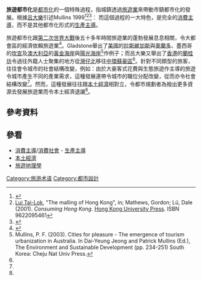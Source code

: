 {{Link style|time=2015-12-12T02:12:50+00:00}}
'''旅遊都市化'''是[[都市化|都市化]]的一個特殊過程，指城鎮透過[[旅遊業|旅遊業]]來帶動市鎮都市化的發展。根據[[呂大樂|呂大樂]]引述Mullins 1999<ref name=inmediahk>{{cite news |url=http://www.inmediahk.net/%E8%B5%B0%EF%BC%8C%E5%88%B0%E5%BB%A3%E6%9D%B1%E9%81%93%E8%B5%B0%E4%B8%80%E5%9B%9E-0 |title=走，到廣東道走一回 |date=2012-01-19 |author=[[熊一豆|熊一豆]] |language=zh-hant |accessdate=2012-01-19 |archive-date=2019-08-18 |archive-url=https://web.archive.org/web/20190818135354/http://www.inmediahk.net/%E8%B5%B0%EF%BC%8C%E5%88%B0%E5%BB%A3%E6%9D%B1%E9%81%93%E8%B5%B0%E4%B8%80%E5%9B%9E-0 |dead-url=no }}</ref><ref name="Lui, Tai-Lok 2001">[[呂大樂|Lui Tai-Lok]], "The malling of Hong Kong", in; Mathews, Gordon; Lü, Dale (2001). ''Consuming Hong Kong''. [[香港大學出版社|Hong Kong University Press]]. ISBN 9622095461</ref><ref>{{cite journal |title=Tourism Urbanization |author=PATRICK MULLINS |date=2009-10-14 |doi=10.1111/j.1468-2427.1991.tb00642.x |url=http://onlinelibrary.wiley.com/doi/10.1111/j.1468-2427.1991.tb00642.x/abstract |access-date=2012-01-19 |archive-date=2017-02-28 |archive-url=https://web.archive.org/web/20170228130327/http://onlinelibrary.wiley.com/doi/10.1111/j.1468-2427.1991.tb00642.x/abstract |dead-url=no }}</ref>：
{{quote|"tourism urbanization" ...... [is] a process of building cities for the purpose of adjusting to the requirements of the tourist industry.}}
{{cquote|旅遊都市化......[是]一個以適應旅遊業為原則的都市建設過程。}}
而這個過程的一大特色，是完全的[[消費主導|消費主導]]，而不是其他都市化形式的[[生產主導|生產主導]]。

旅遊都市化跟[[第二次世界大戰|第二次世界大戰]]後五十多年時間旅遊業的蓬勃發展息息相關，令大都會區的經濟依賴旅遊業<ref name=Gladstone>{{cite journal |url=http://uar.sagepub.com/content/34/1/3.short |doi=10.1177/107808749803400101 |journal=[[:en:Urban_Affairs_Review|Urban Affairs Review]] |volume=34 |issue=1 |pages=3-27 |author=[[:en:David_L._Gladstone|David L. Gladstone]] |title=Tourism Urbanization in the United States |language=en|date=September 1998}}</ref>。Gladstone舉出了[[美國|美國]]的[[拉斯維加斯|拉斯維加斯]]與[[奧蘭多|奧蘭多]]、墨西哥的[[坎宮|坎宮]]及[[澳大利亞|澳大利亞]]的[[黄金海岸_(澳大利亚)|黃金海岸]]與[[陽光海岸|陽光海岸]]<ref>Mullins, P. F. (2003). Cities for pleasure - The emergence of tourism urbanization in Australia. In Dai-Yeung Jeong and Patrick Mullins (Ed.), The Environment and Sustainable Development (pp. 234-251) South Korea: Cheju Nat Univ Press. </ref>作例子；而呂大樂又舉出了[[香港|香港]]的[[蘭桂坊|蘭桂坊]]令過往外籍人士聚集的地方從[[灣仔北|灣仔北]]移往[[中環蘇豪區|中環蘇豪區]]<ref name="Lui, Tai-Lok 2001" />。針對不同類型的旅客，往往會令城市的社會結構改變，例如：由於大豪客式花費與生態旅遊作主導的旅遊令城市產生不同的產業需求，這種發展連帶令城市的職位分配改變，從而亦令社會結構改變<ref name=Gladstone />。然而，這種發展往往跟[[本土經濟|本土經濟]]相對立，令都市規劃者為撥出更多資源去發展旅遊業而令本土經濟退讓<ref name=inmediahk />。

== 參考資料 ==
{{reflist}}

== 參看 ==
* [[消費主導|消費主導]]/[[消費社會|消費社會]] - [[生產主導|生產主導]]
* [[本土經濟|本土經濟]]
* [[旅遊地理學|旅遊地理學]]
[[Category:旅游术语|Category:旅游术语]]
[[Category:都市設計|Category:都市設計]]
